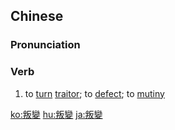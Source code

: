 {{also|叛变}}
==Chinese==
{{zh-forms|s=叛变}}

===Pronunciation===
{{zh-pron
|m=pànbiàn
|c=bun6 bin3
|h=pfs=phan-pien
|mn=qz:phoān-piàn/tw:poān-pián/xm,zz:poān-piàn
|cat=v
}}

===Verb===
{{zh-verb}}

# to [[turn]] [[traitor]]; to [[defect]]; to [[mutiny]]

{{zh-cat|Advanced}}

[[ko:叛變]]
[[hu:叛變]]
[[ja:叛變]]